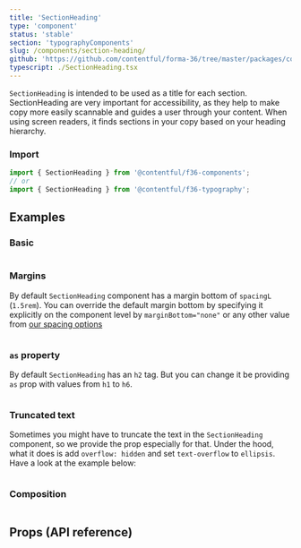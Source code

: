 ```yaml
---
title: 'SectionHeading'
type: 'component'
status: 'stable'
section: 'typographyComponents'
slug: /components/section-heading/
github: 'https://github.com/contentful/forma-36/tree/master/packages/components/typography/src'
typescript: ./SectionHeading.tsx
---
```


`SectionHeading` is intended to be used as a title for each section. SectionHeading are very important for accessibility, as they help to make copy more easily scannable and guides a user through your content. When using screen readers, it finds sections in your copy based on your heading hierarchy.

### Import

```js static=true
import { SectionHeading } from '@contentful/f36-components';
// or
import { SectionHeading } from '@contentful/f36-typography';
```

## Examples

### Basic

```jsx file=../../examples/SectionHeadingExample.tsx

```

### Margins

By default `SectionHeading` component has a margin bottom of `spacingL` (`1.5rem`). You can override the default margin bottom by specifying it explicitly on the component level by `marginBottom="none"` or any other value from [our spacing options](/tokens/spacing)

```jsx file=../../examples/SectionHeadingSpacingExample.tsx

```

### `as` property

By default `SectionHeading` has an `h2` tag. But you can change it be providing `as` prop with values from `h1` to `h6`.

```jsx file=../../examples/SectionHeadingTagExample.tsx

```

### Truncated text

Sometimes you might have to truncate the text in the `SectionHeading` component, so we provide the prop especially for that. Under the hood, what it does is add `overflow: hidden` and set `text-overflow` to `ellipsis`. Have a look at the example below:

```jsx file=../../examples/SectionHeadingTruncatedExample.tsx

```

### Composition

```jsx file=../../examples/SectionHeadingCompositionExample.tsx

```

## Props (API reference)

<Props of="SectionHeading" />
